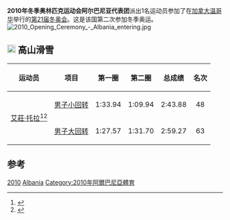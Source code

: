 {{Infobox Country Olympics
|NOC=ALB
|games=2010年冬季
|competitors= 1
|sports=1
|flagbearer=[[艾莊·托拉|艾莊·托拉]]
|officials=
}}
'''2010年冬季奥林匹克运动会阿尔巴尼亚代表团'''派出1名运动员参加了在[[加拿大|加拿大]][[温哥华|温哥华]]举行的[[2010年冬季奥林匹克运动会|第21届冬奥会]]。这是该国第二次参加冬季奥运。
[[File:2010_Opening_Ceremony_-_Albania_entering.jpg|thumb]]

==[[File:Alpine_skiing_pictogram.svg|20px]] 高山滑雪==
{{main|2010年冬季奥林匹克运动会高山滑雪比赛}}

{|class="wikitable"
|-
!运动员
!项目
!第一圈
!第二圈
!总成绩
!名次
|-
|rowspan=2|[[艾莊·托拉|艾莊·托拉]]<ref>{{Cite web |url=http://www.vancouver2010.com/olympic-alpine-skiing/athletes/erjon-tola_ath1008967Kr.html |title=Vancouver 2010 |accessdate=2010-03-27 |archive-date=2010-01-30 |archive-url=https://web.archive.org/web/20100130194540/http://www.vancouver2010.com/olympic-alpine-skiing/athletes/erjon-tola_ath1008967Kr.html |dead-url=no }}</ref><ref>{{Cite web |url=http://www.ctvolympics.ca/countries/country=alb/index.html |title=CTV |accessdate=2010-03-27 |archive-date=2010-03-12 |archive-url=https://web.archive.org/web/20100312230858/http://www.ctvolympics.ca/countries/country=alb/index.html |dead-url=no }}</ref>
|[[2010年冬季奥林匹克运动会高山滑雪比赛_–_男子小回转|男子小回转]] 
|align="center"|1:33.94
|align="center"|1:09.94
|align="center"|2:43.88
|align="center"|48
|-
|[[2010年冬季奥林匹克运动会高山滑雪比赛_–_男子大回转|男子大回转]] 
|align="center"|1:27.57
|align="center"|1:31.70
|align="center"|2:59.27
|align="center"|63
|}

==参考==
{{reflist}}

{{NOCin2010WinterOlympics}}

[[Category:奧林匹克運動會阿爾巴尼亞代表團|2010]]
[[Category:2010年冬季奥林匹克运动会代表团|Albania]]
[[Category:2010年阿爾巴尼亞體育|Category:2010年阿爾巴尼亞體育]]